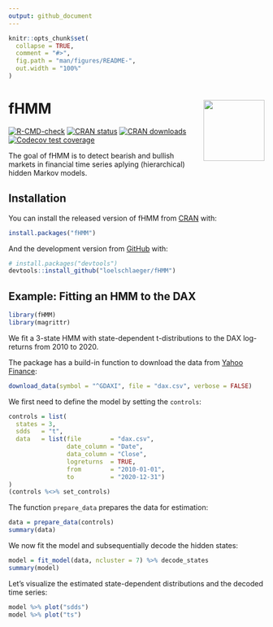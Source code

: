 ```yaml
---
output: github_document
---
```


<!-- README.md is generated from README.Rmd. Please edit that file -->

```r
knitr::opts_chunk$set(
  collapse = TRUE,
  comment = "#>",
  fig.path = "man/figures/README-",
  out.width = "100%"
)
```

# fHMM <img src="man/figures/sticker.png" align="right" alt="" width="120" />

<!-- badges: start -->
[![R-CMD-check](https://github.com/loelschlaeger/fHMM/workflows/R-CMD-check/badge.svg)](https://github.com/loelschlaeger/fHMM/actions)
[![CRAN status](https://www.r-pkg.org/badges/version-last-release/fHMM)](https://www.r-pkg.org/badges/version-last-release/fHMM)
[![CRAN downloads](https://cranlogs.r-pkg.org/badges/grand-total/fHMM)](https://cranlogs.r-pkg.org/badges/grand-total/fHMM)
[![Codecov test coverage](https://codecov.io/gh/loelschlaeger/fHMM/branch/main/graph/badge.svg)](https://app.codecov.io/gh/loelschlaeger/fHMM?branch=main)
<!-- badges: end -->

The goal of fHMM is to detect bearish and bullish markets in financial time series aplying (hierarchical) hidden Markov models.

## Installation

You can install the released version of fHMM from [CRAN](https://CRAN.R-project.org) with:

``` r
install.packages("fHMM")
```

And the development version from [GitHub](https://github.com/) with:

``` r
# install.packages("devtools")
devtools::install_github("loelschlaeger/fHMM")
```

## Example: Fitting an HMM to the DAX

```r
library(fHMM)
library(magrittr)
```

We fit a 3-state HMM with state-dependent t-distributions to the DAX log-returns from 2010 to 2020. 

The package has a build-in function to download the data from [Yahoo Finance](https://finance.yahoo.com/):

```r
download_data(symbol = "^GDAXI", file = "dax.csv", verbose = FALSE)
```

We first need to define the model by setting the `controls`:

```r
controls = list(
  states = 3,
  sdds   = "t",
  data   = list(file        = "dax.csv",
                date_column = "Date",
                data_column = "Close",
                logreturns  = TRUE,
                from        = "2010-01-01",
                to          = "2020-12-31")
)
(controls %<>% set_controls)
```

The function `prepare_data` prepares the data for estimation:

```r
data = prepare_data(controls)
summary(data)
```

We now fit the model and subsequentially decode the hidden states:

```r
model = fit_model(data, ncluster = 7) %>% decode_states 
summary(model)
```

Let's visualize the estimated state-dependent distributions and the decoded time series:

```r
model %>% plot("sdds")
model %>% plot("ts")
```


